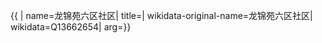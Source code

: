 {{ {{{1|PRC admin/showdata}}}|
name=龙锦苑六区社区|
title=|
wikidata-original-name=龙锦苑六区社区|
wikidata=Q13662654|
arg={{{arg|}}}}}